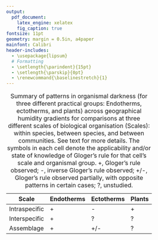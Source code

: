 ```yaml
---
output:
  pdf_document:
    latex_engine: xelatex
    fig_caption: true
fontsize: 11pt
geometry: margin = 0.5in, a4paper
mainfont: Calibri
header-includes:
  - \usepackage{lipsum}
  # Formatting
  - \setlength{\parindent}{15pt}
  - \setlength{\parskip}{0pt}
  - \renewcommand{\baselinestretch}{1}
---
```


| Scale         | Endotherms | Ectotherms | Plants |
|---------------|------------|------------|--------|
| Intraspecific | +          | -          | +      |
| Interspecific | +          | ?          | ?      |
| Assemblage    | +          | +/-        | ?      |

Table: Summary of patterns in organismal darkness (for three different practical groups: Endotherms, ectotherms, and plants) across geographical humidity gradients for comparisons at three different scales of biological organisation (Scales): within species, between species, and between communities. See text for more details. The symbols in each cell denote the applicability and/or state of knowledge of Gloger's rule for that cell's scale and organismal group. +, Gloger's rule observed; -, inverse Gloger's rule observed; +/-, Gloger's rule observed partially, with opposite patterns in certain cases; ?, unstudied.

<!--TODO: add references?-->
